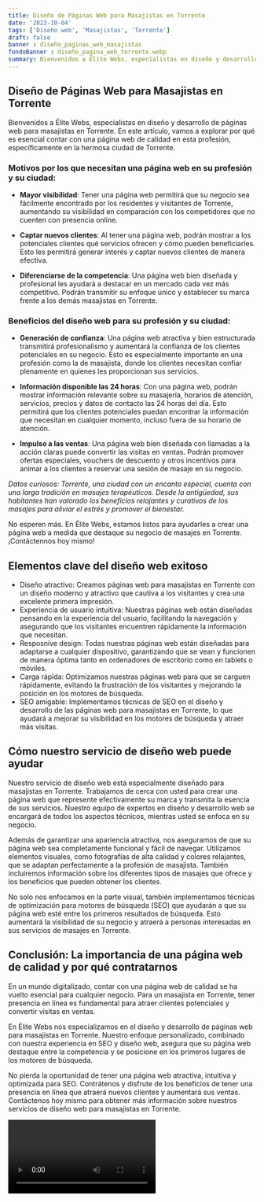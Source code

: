 ```yaml
---
title: Diseño de Páginas Web para Masajistas en Torrente
date: '2023-10-04'
tags: ['Diseño web', 'Masajistas', 'Torrente']
draft: false
banner : diseño_paginas_web_masajistas
fondoBanner : diseño_pagina_web_torrente.webp
summary: Bienvenidos a Élite Webs, especialistas en diseño y desarrollo de páginas web para masajistas en Torrente. En este artículo, vamos a explorar por qué es esencial contar con una página web de calidad en esta profesión, específicamente en la hermosa ciudad de Torrente. 
---
```


## Diseño de Páginas Web para Masajistas en Torrente

Bienvenidos a Élite Webs, especialistas en diseño y desarrollo de páginas web para masajistas en Torrente. En este artículo, vamos a explorar por qué es esencial contar con una página web de calidad en esta profesión, específicamente en la hermosa ciudad de Torrente. 

### Motivos por los que necesitan una página web en su profesión y su ciudad:

- **Mayor visibilidad**: Tener una página web permitirá que su negocio sea fácilmente encontrado por los residentes y visitantes de Torrente, aumentando su visibilidad en comparación con los competidores que no cuenten con presencia online. 

- **Captar nuevos clientes**: Al tener una página web, podrán mostrar a los potenciales clientes qué servicios ofrecen y cómo pueden beneficiarles. Esto les permitirá generar interés y captar nuevos clientes de manera efectiva. 

- **Diferenciarse de la competencia**: Una página web bien diseñada y profesional les ayudará a destacar en un mercado cada vez más competitivo. Podrán transmitir su enfoque único y establecer su marca frente a los demás masajistas en Torrente. 

### Beneficios del diseño web para su profesión y su ciudad:

- **Generación de confianza**: Una página web atractiva y bien estructurada transmitirá profesionalismo y aumentará la confianza de los clientes potenciales en su negocio. Esto es especialmente importante en una profesión como la de masajista, donde los clientes necesitan confiar plenamente en quienes les proporcionan sus servicios.

- **Información disponible las 24 horas**: Con una página web, podrán mostrar información relevante sobre su masajería, horarios de atención, servicios, precios y datos de contacto las 24 horas del día. Esto permitirá que los clientes potenciales puedan encontrar la información que necesitan en cualquier momento, incluso fuera de su horario de atención.

- **Impulso a las ventas**: Una página web bien diseñada con llamadas a la acción claras puede convertir las visitas en ventas. Podrán promover ofertas especiales, vouchers de descuento y otros incentivos para animar a los clientes a reservar una sesión de masaje en su negocio.

*Datos curiosos: Torrente, una ciudad con un encanto especial, cuenta con una larga tradición en masajes terapéuticos. Desde la antigüedad, sus habitantes han valorado los beneficios relajantes y curativos de los masajes para aliviar el estrés y promover el bienestar.*

No esperen más. En Élite Webs, estamos listos para ayudarles a crear una página web a medida que destaque su negocio de masajes en Torrente. ¡Contáctennos hoy mismo!

<GifSeo />

<Cta />

## Elementos clave del diseño web exitoso

- Diseño atractivo: Creamos páginas web para masajistas en Torrente con un diseño moderno y atractivo que cautiva a los visitantes y crea una excelente primera impresión.
- Experiencia de usuario intuitiva: Nuestras páginas web están diseñadas pensando en la experiencia del usuario, facilitando la navegación y asegurando que los visitantes encuentren rápidamente la información que necesitan.
- Resposnive design: Todas nuestras páginas web están diseñadas para adaptarse a cualquier dispositivo, garantizando que se vean y funcionen de manera óptima tanto en ordenadores de escritorio como en tablets o móviles.
- Carga rápida: Optimizamos nuestras páginas web para que se carguen rápidamente, evitando la frustración de los visitantes y mejorando la posición en los motores de búsqueda.
- SEO amigable: Implementamos técnicas de SEO en el diseño y desarrollo de las páginas web para masajistas en Torrente, lo que ayudará a mejorar su visibilidad en los motores de búsqueda y atraer más visitas.

## Cómo nuestro servicio de diseño web puede ayudar

Nuestro servicio de diseño web está especialmente diseñado para masajistas en Torrente. Trabajamos de cerca con usted para crear una página web que represente efectivamente su marca y transmita la esencia de sus servicios. Nuestro equipo de expertos en diseño y desarrollo web se encargará de todos los aspectos técnicos, mientras usted se enfoca en su negocio.

Además de garantizar una apariencia atractiva, nos aseguramos de que su página web sea completamente funcional y fácil de navegar. Utilizamos elementos visuales, como fotografías de alta calidad y colores relajantes, que se adaptan perfectamente a la profesión de masajista. También incluiremos información sobre los diferentes tipos de masajes que ofrece y los beneficios que pueden obtener los clientes.

No solo nos enfocamos en la parte visual, también implementamos técnicas de optimización para motores de búsqueda (SEO) que ayudarán a que su página web esté entre los primeros resultados de búsqueda. Esto aumentará la visibilidad de su negocio y atraerá a personas interesadas en sus servicios de masajes en Torrente.

## Conclusión: La importancia de una página web de calidad y por qué contratarnos

En un mundo digitalizado, contar con una página web de calidad se ha vuelto esencial para cualquier negocio. Para un masajista en Torrente, tener presencia en línea es fundamental para atraer clientes potenciales y convertir visitas en ventas.

En Élite Webs nos especializamos en el diseño y desarrollo de páginas web para masajistas en Torrente. Nuestro enfoque personalizado, combinado con nuestra experiencia en SEO y diseño web, asegura que su página web destaque entre la competencia y se posicione en los primeros lugares de los motores de búsqueda.

No pierda la oportunidad de tener una página web atractiva, intuitiva y optimizada para SEO. Contrátenos y disfrute de los beneficios de tener una presencia en línea que atraerá nuevos clientes y aumentará sus ventas. Contáctenos hoy mismo para obtener más información sobre nuestros servicios de diseño web para masajistas en Torrente.

<Video />

<CtaBot job='Masajistas' city='Torrente'/>

<Gmaps query='Torrente+españa+maps' />